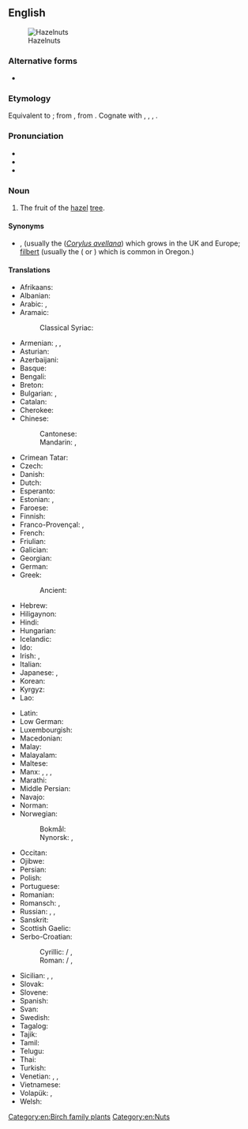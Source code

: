 {{also|hazel nut}}
==English==
[[Image:Hazelnuts.jpg|thumb|Hazelnuts]]

===Alternative forms===
* {{l|en|hazel nut}}

===Etymology===
Equivalent to {{affix|en|hazel|nut}}; from {{etyl|enm|en}} {{m|enm|haselnote}}, from {{etyl|ang|en}} {{m|ang|hæselhnutu||hazelnut}}. Cognate with {{cog|fy|hazzenút||hazelnut}}, {{cog|stq|Hoaselnuute||hazelnut}}, {{cog|nl|hazelnoot}}, {{cog|de|Haselnuss}}.

===Pronunciation===
* {{IPA|/ˈheɪzəlnʌt/|lang=en}}
* {{audio|en-us-hazelnut.ogg|Audio (US)|lang=en}}
* {{rhymes|ʌt|lang=en}}

===Noun===
{{en-noun}}

# The fruit of the [[hazel]] [[tree]].

====Synonyms====
* {{l|en|cob}}, {{l|en|cobnut}} (usually the {{vern|common hazel}} (''[[Corylus avellana]]'') which grows in the UK and Europe; [[filbert]] (usually the {{vern|American hazel}} ({{taxlink|Corylus americana|species|noshow=1|ver=161010}} or {{taxlink|Corylus maxima|species|noshow=1|ver=161010}}) which is common in Oregon.)

====Translations====
{{trans-top|fruit}}
* Afrikaans: {{t|af|hazelnoot}}
* Albanian: {{t+|sq|lajthi|f}}
* Arabic: {{t+|ar|بُنْدُق|m}} {{qualifier|collective}}, {{t|ar|بُنْدُقَة|f}}
* Aramaic:
*: Classical Syriac: {{t|syc|ܦܢܕܩܐ|tr=pendəqā|sc=Syrc}}
* Armenian: {{t+|hy|պնդուկ}}, {{t+|hy|կաղին}}, {{t+|hy|տկողին}}
* Asturian: {{t|ast|ablana|f}}
* Azerbaijani: {{t+|az|fındıq}}
* Basque: {{t+|eu|hur}}
* Bengali: {{t|bn|হ্যাজেল নাট|sc=Beng}}
* Breton: {{t|br|kraoñenn-gelvez}}
* Bulgarian: {{t+|bg|ле́шник|m}}, {{t|bg|цариградски лешник|m|sc=Cyrl}}
* Catalan: {{t|ca|avellana|f}}
* Cherokee: {{t|chr|ᎠᏳᎩᏛ|tr=ayugidǝ}}
* Chinese:
*: Cantonese: {{t|yue|榛子|tr=zeon1 zi2|sc=Hani}}
*: Mandarin: {{t+|cmn|榛子|tr=zhēnzi|sc=Hani}}, {{t+|cmn|榛果|tr=zhēnguǒ}}
* Crimean Tatar: {{t|crh|fındıq}}
* Czech: {{t+|cs|lískový ořech|m}}
* Danish: {{t+|da|hasselnød|c}}
* Dutch: {{t+|nl|hazelnoot|f}}
* Esperanto: {{t|eo|avelo}}
* Estonian: {{t|et|sarapuupähkel}}, {{t|et|metspähkel}}
* Faroese: {{t|fo|heslinøt|f}}
* Finnish: {{t+|fi|hasselpähkinä}}
* Franco-Provençal: {{t|frp|nusèlye|f}}, {{t|frp|âlâgne|f}}
* French: {{t+|fr|noisette|f}}
* Friulian: {{t|fur|nole|f}}
* Galician: {{t+|gl|abelá|f}}
* Georgian: {{t|ka|თხილი}}
* German: {{t+|de|Haselnuss|f}}
* Greek: {{t+|el|φουντούκι|n}}
*: Ancient: {{t|grc|Ποντικόν κάρυον|n}}
* Hebrew: {{t|he|אלסר}}
* Hiligaynon: {{t|hil|abelyana|alt=abelyána}}
* Hindi: {{t|hi|हेज़लनट|f|tr=hēzalanaṭa|sc=Deva}}
* Hungarian: {{t+|hu|mogyoró}}
* Icelandic: {{t+|is|heslihneta|f}}
* Ido: {{t+|io|avelano}}
* Irish: {{t|ga|cnó coill|m}}, {{t|ga|cnó gaelach|m}}
* Italian: {{t+|it|nocciola|f}}
* Japanese: {{t|ja|ヘーゼルナッツ|tr=hēzerunattsu}}, {{t+check|ja|ハシバミ|tr=hashibami}}
* Korean: {{t+|ko|개암}}
* Kyrgyz: {{t+|ky|токой жаңгагы}}
* Lao: {{t|lo|ໝາກຮັດເຊລ|tr=mak had sel}}
{{trans-mid}}
* Latin: {{t|la|abellana}}
* Low German: {{t|nds|Hasselnööt|f}}
* Luxembourgish: {{t|lb|Hieselnoss|f}}
* Macedonian: {{t|mk|ле́шник|m}}
* Malay: {{t|ms|kacang hazel}}
* Malayalam: {{t-needed|ml}}
* Maltese: {{t|mt|ġellewża}}
* Manx: {{t|gv|cro coull|m}}, {{t|gv|cro couyll|m}}, {{t|gv|cro sharroo|m}}, {{t|gv|cro keylley mooar|m}}
* Marathi: {{t|mr|कढई|sc=Deva}}
* Middle Persian: {{t|pal|pndk'|tr=pondik}}
* Navajo: {{t|nv|neeshchʼíínímazí}}
* Norman: {{t|nrf|codrette|f}}
* Norwegian:
*: Bokmål: {{t|no|hasselnøtt|m|f}}
*: Nynorsk: {{t|nn|haslenøtt|f}}, {{t|nn|hasselnøtt|f}}
* Occitan: {{t+|oc|avelana|f}}
* Ojibwe: {{t|oj|bagaan}}
* Persian: {{t+|fa|فندق|tr=fandoq}}
* Polish: {{t+|pl|orzech laskowy|m}}
* Portuguese: {{t+|pt|avelã|f}}
* Romanian: {{t+|ro|alună|f}}
* Romansch: {{t|rm|nitschola|f}}, {{t|rm|nitschoula|f}}
* Russian: {{t+|ru|лесно́й оре́х|m}}, {{t+|ru|фунду́к|m}}, {{t+|ru|оре́х|m}}
* Sanskrit: {{t-needed|sa}}
* Scottish Gaelic: {{t|gd|cnò challtainn|f}}
* Serbo-Croatian:
*: Cyrillic: {{t|sh|лешник|m|sc=Cyrl}} / {{t|sh|љешник|m|sc=Cyrl}}, {{t|sh|љешњак|m|sc=Cyrl}}
*: Roman: {{t+|sh|lešnik|m}} / {{t|sh|lješnik|m}}, {{t+|sh|lješnjak|m}}
* Sicilian: {{t+|scn|nuzzola|f}}, {{t+|scn|nucidda|f}}, {{t+|scn|nucilla|f}}
* Slovak: {{t|sk|lieskový orech|f}}
* Slovene: {{t+|sl|lešnik|m}}
* Spanish: {{t+|es|avellana|f}}
* Svan: {{t|sva|შდიხ}}
* Swedish: {{t+|sv|hasselnöt|c}}
* Tagalog: {{t|tl|abelyana}}
* Tajik: {{t|tg|фундуқ}}
* Tamil: {{t|ta|ஜாதிபத்திரி}}
* Telugu: {{t|te|లేత గోధుమ రంగు టెంకాయ|tr=lEta gOdhuma raMgu TeMkaaya|sc=Telu}}
* Thai: {{t|th|ลูกฮาเซลนัท|tr=lôok haa sennát}}
* Turkish: {{t+|tr|fındık}}
* Venetian: {{t|vec|noxeła|f}}, {{t|vec|nisoła|f}}, {{t|vec|olana|f}}
* Vietnamese: {{t|vi|hạt phỉ}}
* Volapük: {{qualifier|Corylus avellana < syn. Corylus tubulosa}} {{t|vo|tuinavaälanöt}}, {{qualifier|kernel}} {{t|vo|vaälanötaker}}
* Welsh: {{t|cy|cneuen gyll|f}}
{{trans-bottom}}

{{trans-see|shrub|hazel}}

[[Category:en:Birch family plants]]
[[Category:en:Nuts]]